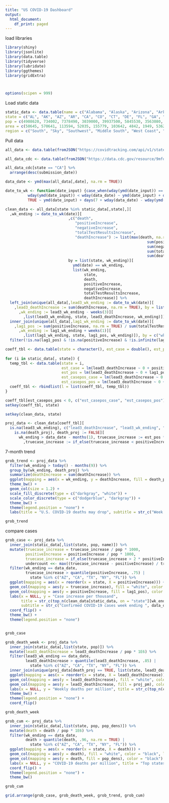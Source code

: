 ```yaml
---
title: "US COVID-19 Dashboard"
output:
  html_document:
    df_print: paged
---
```


load libraries

```r
library(shiny)
library(jsonlite)
library(data.table)
library(tidyverse)
library(lubridate)
library(ggthemes)
library(gridExtra)



options(scipen = 999)
```



Load static data

```r
static_data <- data.table(name = c("Alabama", "Alaska", "Arizona", "Arkansas", "California", "Colorado", "Connecticut", "Delaware", "Florida", "Georgia", "Hawaii", "Idaho", "Illinois", "Indiana", "Iowa", "Kansas", "Kentucky", "Louisiana", "Maine", "Maryland", "Massachusetts", "Michigan", "Minnesota", "Mississippi", "Missouri", "Montana", "Nebraska", "Nevada", "New Hampshire", "New Jersey", "New Mexico", "New York", "North Carolina", "North Dakota", "Ohio", "Oklahoma", "Oregon", "Pennsylvania", "Rhode Island", "South Carolina", "South Dakota", "Tennessee", "Texas", "Utah", "Vermont", "Virginia", "Washington", "West Virginia", "Wisconsin", "Wyoming", "District of Columbia"), 
state = c("AL", "AK", "AZ", "AR", "CA", "CO", "CT", "DE", "FL", "GA", "HI", "ID", "IL", "IN", "IA", "KS", "KY", "LA", "ME", "MD", "MA", "MI", "MN", "MS", "MO", "MT", "NE", "NV", "NH", "NJ", "NM", "NY", "NC", "ND", "OH", "OK", "OR", "PA", "RI", "SC", "SD", "TN", "TX", "UT", "VT", "VA", "WA", "WV", "WI", "WY", "DC"), 
pop = c(4908620, 734002, 7378490, 3039000, 39937500, 5845530, 3563080, 982895, 21993000, 10736100, 1412690, 1826160, 12659700, 6745350, 3179850, 2910360, 4499690, 4645180, 1345790, 6083120, 6976600, 10045000, 5700670, 2989260, 6169270, 1086760, 1952570, 3139660, 1371250, 8936570, 2096640, 19440500, 10611900, 761723, 11747700, 3954820, 4301090, 12820900, 1056160, 5210100, 903027, 6897580, 29472300, 3282120, 628061, 8626210, 7797100, 1778070, 5851750, 567025, 705749),
area = c(50645, 570641, 113594, 52035, 155779, 103642, 4842, 1949, 53625, 57513, 6423, 82643, 55519, 35826, 55857, 81759, 39486, 43204, 30843, 9707, 7800, 56539, 79627, 46923, 68742, 145546, 76824, 109781, 8953, 7354, 121298, 47126, 48618, 69001, 40861, 68595, 95988, 44743, 1034, 30061, 75811, 41235, 261232, 82170, 9217, 39490, 66456, 24038, 54158, 97093, 68.3),
region = c("South", "Sky", "Southwest", "Middle South", "West Coast", "Southwest", "Northeast", "Northeast", "South", "South", "West Coast", "Sky", "Midwest", "Midwest", "Midwest", "Sky", "Middle South", "South", "Northeast", "Northeast", "Northeast", "Midwest", "Midwest", "South", "Midwest", "Sky", "Sky", "Southwest", "Northeast", "Northeast", "Southwest", "Northeast", "South", "Sky", "Midwest", "Sky", "West Coast", "Northeast", "Northeast", "South", "Sky", "Middle South", "Southwest", "Sky", "Northeast", "South", "West Coast", "Middle South", "Midwest", "Sky", "Northeast"))[, c("pop", "pop_dens") := list(as.integer(pop), pop / area)]

```


Pull data
```r
all_data <- data.table(fromJSON("https://covidtracking.com/api/v1/states/daily.json"))
```



```r
all_data_cdc <- data.table(fromJSON("https://data.cdc.gov/resource/9mfq-cb36.json"))
```



```r
all_data_cdc[state == "CA"] %>%
  arrange(desc(submission_date))
```



```r
data_date <- ymd(max(all_data[,date], na.rm = TRUE))

date_to_wk <- function(date_input) {case_when(wday(ymd(date_input)) == wday(data_date) ~ ymd(date_input),
          wday(ymd(date_input)) < wday(data_date) ~ ymd(date_input) + days(wday(data_date) - wday(ymd(date_input))),
          TRUE ~ ymd(date_input) + days(7 + wday(data_date) - wday(ymd(date_input))))}
```



```r
clean_data <- all_data[state %in% static_data[,state],][
  ,wk_ending := date_to_wk(date)][
                            ,c("death",
                               "positiveIncrease",
                               "negativeIncrease",
                               "totalTestResultsIncrease",
                               "deathIncrease") := list(max(death, na.rm = TRUE),
                                                               sum(positiveIncrease, na.rm = TRUE),
                                                               sum(negativeIncrease, na.rm = TRUE),
                                                               sum(totalTestResultsIncrease, na.rm = TRUE),
                                                               sum(deathIncrease, na.rm = TRUE)),
                            by = list(state, wk_ending)][
                              ymd(date) == wk_ending,
                              list(wk_ending,
                                   state,
                                   death,
                                   positiveIncrease,
                                   negativeIncrease,
                                   totalTestResultsIncrease,
                                   deathIncrease)] %>%
  left_join(unique(all_data[,lead3_wk_ending := date_to_wk(date)][
    ,lead3_deathIncrease := sum(deathIncrease, na.rm = TRUE), by = list(state, lead3_wk_ending)][
      ,wk_ending := lead3_wk_ending - weeks(3)][
        ,list(lead3_wk_ending, state, lead3_deathIncrease, wk_ending)]), by = c("wk_ending", "state")) %>% 
  inner_join(unique(all_data[,lag1_wk_ending := date_to_wk(date)][
    ,lag1_pos := sum(positiveIncrease, na.rm = TRUE) / sum(totalTestResultsIncrease, na.rm = TRUE), by = list(state, lag1_wk_ending)][
      ,wk_ending := lag1_wk_ending + weeks(1)][
        ,list(lag1_wk_ending, state, lag1_pos, wk_ending)]), by = c("wk_ending", "state")) %>% 
  filter(!is.na(lag1_pos) & !is.na(positiveIncrease) & !is.infinite(lag1_pos) & !is.infinite(positiveIncrease))

```



```r

coeff_tbl <- data.table(state = character(), est_case = double(), est_pos = double(), est_casepos_case = double(), est_casepos_pos = double())
  
for (i in static_data[, state]) {
  temp_tbl <- data.table(state = i,
                         est_case = lm(lead3_deathIncrease ~ 0 + positiveIncrease, clean_data[state == i & wk_ending > data_date - months(6)])[[1]][[1]],
                         est_pos = lm(lead3_deathIncrease ~ 0 + lag1_pos, clean_data[state == i & wk_ending > data_date - months(6)])[[1]][[1]],
                         est_casepos_case = lm(lead3_deathIncrease ~ 0 + positiveIncrease + lag1_pos, clean_data[state == i & wk_ending > data_date - months(6)])[[1]][[1]],
                         est_casepos_pos = lm(lead3_deathIncrease ~ 0 + positiveIncrease + lag1_pos, clean_data[state == i & wk_ending > data_date - months(6)])[[2]][[1]])
  coeff_tbl <- rbindlist(l = list(coeff_tbl, temp_tbl))
}

coeff_tbl[est_casepos_pos < 0, c("est_casepos_case", "est_casepos_pos") := list(est_case, 0)]
setkey(coeff_tbl, state)

```

```r
setkey(clean_data, state)

proj_data <- clean_data[coeff_tbl][
  is.na(lead3_wk_ending), c("lead3_deathIncrease", "lead3_wk_ending", "death_proj") := list(round(est_casepos_case * positiveIncrease + est_casepos_pos * lag1_pos, 0), wk_ending + weeks(3), TRUE)][
    is.na(death_proj), death_proj := FALSE][
      wk_ending > data_date - months(1), truecase_increase := est_pos * lag1_pos / est_casepos_case][
        ,truecase_increase := if_else(truecase_increase < positiveIncrease, as.double(positiveIncrease), truecase_increase)]
```

7-month trend
```r
grob_trend <- proj_data %>%
  filter(wk_ending > today() - months(9)) %>% 
  group_by(wk_ending, death_proj) %>% 
  summarize(deathIncrease = sum(deathIncrease)) %>% 
  ggplot(mapping = aes(x = wk_ending, y = deathIncrease, fill = death_proj, linetype = death_proj, color = death_proj)) +
  theme_bw() +
  geom_col(size = 1.2) +
  scale_fill_discrete(type = c("darkgray", "white")) +
  scale_color_discrete(type = c("dodgerblue", "darkgray")) +
  theme_bw() +
  theme(legend.position = "none") +
  labs(title = "U.S. COVID-19 deaths may drop", subtitle = str_c("Week ending ", data_date), x = NULL)

grob_trend
```

compare cases
```r
grob_case <- proj_data %>%
  inner_join(static_data[,list(state, pop, name)]) %>% 
  mutate(truecase_increase = truecase_increase / pop * 1000,
         positiveIncrease = positiveIncrease / pop * 1000,
         truecase_increase = if_else(truecase_increase > 2 * positiveIncrease, 2 * positiveIncrease, truecase_increase),
         undercount <<- max((truecase_increase - positiveIncrease) / truecase_increase, na.rm = TRUE)) %>% 
  filter(wk_ending == data_date,
         truecase_increase > quantile(positiveIncrease, .75) |
           state %in% c("AZ", "CA", "TX", "NY", "FL")) %>% 
  ggplot(mapping = aes(x = reorder(x = state, X = positiveIncrease))) +
  geom_col(mapping = aes(y = truecase_increase), fill = "white", color = "black", linetype = "dashed") +
  geom_col(mapping = aes(y = positiveIncrease, fill = lag1_pos), color = "black") +
  labs(x = NULL, y = "Case increase per thousand",
       title = str_c(top_n(clean_data[static_data, on = "state"][wk_ending == data_date], 1, wt = positiveIncrease / pop)[,name], " leads in confirmed cases this past week, but many\nstates are likely counting fewer than half their actual cases"),
       subtitle = str_c("Confirmed COVID-19 cases week ending ", data_date)) +
  coord_flip() +
  theme_bw() +
  theme(legend.position = "none")


grob_case
```


```r
grob_death_week <- proj_data %>%
  inner_join(static_data[,list(state, pop)]) %>% 
  mutate(lead3_deathIncrease = lead3_deathIncrease / pop * 1E6) %>% 
  filter(lead3_wk_ending == data_date,
         lead3_deathIncrease > quantile(lead3_deathIncrease, .85) |
           state %in% c("AZ", "CA", "TX", "NY", "FL")) %>% 
  inner_join(unique(proj_data[death_proj == TRUE, list(state, lead3_deathIncrease)][, tot_proj := sum(lead3_deathIncrease), by = state][,list(state, tot_proj)][static_data[,list(state, pop)], on = "state"][,proj_pm := tot_proj / pop])) %>% 
  ggplot(mapping = aes(x = reorder(x = state, X = lead3_deathIncrease))) +
  geom_col(mapping = aes(y = lead3_deathIncrease), fill = "white", color = "black", linetype = "dashed") +
  geom_col(mapping = aes(y = lead3_deathIncrease, fill = proj_pm), color = "black") +
  labs(x = NULL, y = "Weekly deaths per million", title = str_c(top_n(clean_data[static_data, on = "state"][wk_ending == data_date], 1, wt = deathIncrease / pop)[,state], " sits atop weekly COVID-19 death rate through ", data_date)) +
  theme_bw() +
  theme(legend.position = "none") +
  coord_flip()

grob_death_week
```


```r
grob_cum <- proj_data %>%
  inner_join(static_data[,list(state, pop, pop_dens)]) %>% 
  mutate(death = death / pop * 1E6) %>%
  filter(wk_ending == data_date,
         death > quantile(death, .96, na.rm = TRUE) |
           state %in% c("AZ", "CA", "TX", "NY", "FL")) %>% 
  ggplot(mapping = aes(x = reorder(x = state, X = death))) +
  geom_col(mapping = aes(y = death), fill = "white", color = "black", linetype = "dashed") +
  geom_col(mapping = aes(y = death, fill = pop_dens), color = "black") +
  labs(x = NULL, y = "COVID-19 deaths per million", title = "Top states in COVID-19 deaths per capita may be dense or sparse") +
  coord_flip() +
  theme(legend.position = "none") +
  theme_bw()

grob_cum
```



```r
grid.arrange(grob_case, grob_death_week, grob_trend, grob_cum)
```

